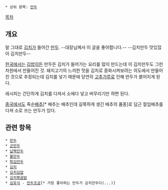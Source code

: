  * 상위 항목: [[만두]]

[[목차]]
== 개요 ==
말 그대로 [[김치]]가 들어간 [[만두]].
--대장님께서 이 글을 좋아합니다.--
--김치만두 맛있잖아 김치만두--

[[한국]]에서는 [[김밥]]이든 만두든 김치가 들어가는 요리를 많이 만드는데 이 김치만두도 그런 차원에서 만들어진 것. 돼지고기의 느끼한 맛을 김치로 중화시켜보려는 의도에서 만들어진 것으로 추정되는데 김치를 넣기 때문에 당연히 [[고추가루]]로 인해 만두가 붉어지게 된다.

레시피는 간단하게 김치를 다져서 소에다 넣고 버무리기만 하면 된다.

[[중국]]에서도 죽순[[배추]][* 배추는 배추인데 길쭉하게 생긴 배추의 품종]로 담근 절임배추를 다져 소로 쓰는 만두가 있다.

== 관련 항목 ==
 * [[만두]]
 * [[군만두]]
 * [[납짝만두]]
 * [[물만두]]
 * [[튀김만두]]
 * [[김치]]
 * [[김치김밥]]
 * [[김치볶음밥]]
 * [[김유식]] - [[만두조공]][* 가장 좋아하는 만두가 김치만두다(...)]
